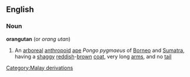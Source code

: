 ==English==
===Noun===
{{wikipedia}}
'''orangutan''' (or ''orang utan'')
#An [[arboreal]] [[anthropoid]] [[ape]] ''Pongo pygmaeus'' of [[Borneo]] and [[Sumatra]], having a [[shaggy]] [[reddish]]-[[brown]] [[coat]], very long [[arm]]s, and no [[tail]]
[[Category:Malay derivations]]